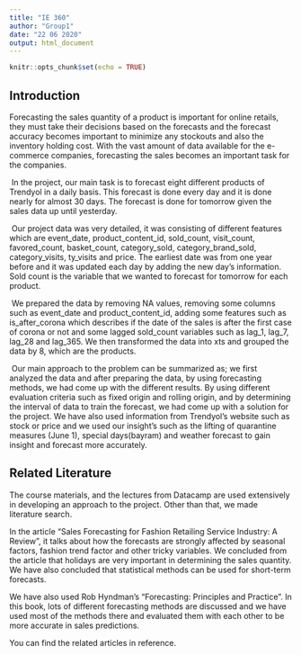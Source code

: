 ```yaml
---
title: "IE 360"
author: "Group1"
date: "22 06 2020"
output: html_document
---
```


```r


knitr::opts_chunk$set(echo = TRUE)
```

## Introduction

Forecasting the sales quantity of a product is important for online retails, they must take their decisions based on the forecasts and the forecast accuracy becomes important to minimize any stockouts and also the inventory holding cost. With the vast amount of data available for the e-commerce companies, forecasting the sales becomes an important task for the companies.

\ In the project, our main task is to forecast eight different products of Trendyol in a daily basis. This forecast is done every day and it is done nearly for almost 30 days. The forecast is done for tomorrow given the sales data up until yesterday.

\ Our project data was very detailed, it was consisting of different features which are event_date, product_content_id, sold_count, visit_count, favored_count, basket_count, category_sold, category_brand_sold, category_visits, ty_visits and price. The earliest date was from one year before and it was updated each day by adding the new day's information. Sold count is the variable that we wanted to forecast for tomorrow for each product.

\ We prepared the data by removing NA values, removing some columns such as event_date and product_content_id, adding some features such as is_after_corona which describes if the date of the sales is after the first case of corona or not and some lagged sold_count variables such as lag_1, lag_7, lag_28 and lag_365. We then transformed the data into xts and grouped the data by 8, which are the products.

\ Our main approach to the problem can be summarized as; we first analyzed the data and after preparing the data, by using forecasting methods, we had come up with the different results. By using different evaluation criteria such as fixed origin and rolling origin, and by determining the interval of data to train the forecast, we had come up with a solution for the project. We have also used information from Trendyol's website such as stock or price and we used our insight's such as the lifting of quarantine measures (June 1), special days(bayram) and weather forecast to gain insight and forecast more accurately.


## Related Literature

The course materials, and the lectures from Datacamp are used extensively in developing an approach to the project. Other than that, we made literature search.

In the article "Sales Forecasting for Fashion Retailing Service Industry: A Review", it talks about how the forecasts are strongly affected by seasonal factors, fashion trend factor and other tricky variables. We concluded from the article that holidays are very important in determining the sales quantity. We have also concluded that statistical methods can be used for short-term forecasts.

We have also used Rob Hyndman's "Forecasting: Principles and Practice". In this book, lots of different forecasting methods are discussed and we have used most of the methods there and evaluated them with each other to be more accurate in sales predictions.

You can find the related articles in reference.
